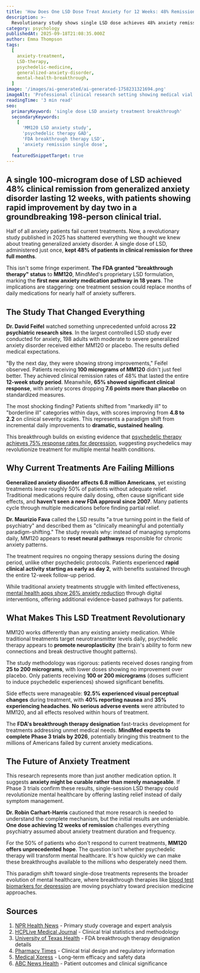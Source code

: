```yaml
---
title: 'How Does One LSD Dose Treat Anxiety for 12 Weeks: 48% Remission Rate Shocks Medical Community'
description: >-
  Revolutionary study shows single LSD dose achieves 48% anxiety remission lasting 12 weeks, with FDA breakthrough status marking first GAD medication approval in 18 years.
category: psychology
publishedAt: 2025-09-18T21:08:35.000Z
author: Emma Thompson
tags:
  [
    anxiety-treatment,
    LSD-therapy,
    psychedelic-medicine,
    generalized-anxiety-disorder,
    mental-health-breakthrough,
  ]
image: '/images/ai-generated/ai-generated-1758231321694.png'
imageAlt: 'Professional clinical research setting showing medical vial containing single-dose LSD treatment, representing breakthrough anxiety therapy study with 48% remission rate'
readingTime: '3 min read'
seo:
  primaryKeyword: 'single dose LSD anxiety treatment breakthrough'
  secondaryKeywords:
    [
      'MM120 LSD anxiety study',
      'psychedelic therapy GAD',
      'FDA breakthrough therapy LSD',
      'anxiety remission single dose',
    ]
  featuredSnippetTarget: true
---
```


## A single 100-microgram dose of LSD achieved **48% clinical remission** from generalized anxiety disorder lasting **12 weeks**, with patients showing rapid improvement by day two in a groundbreaking **198-person clinical trial**.

Half of all anxiety patients fail current treatments. Now, a revolutionary study published in 2025 has shattered everything we thought we knew about treating generalized anxiety disorder. A single dose of LSD, administered just once, **kept 48% of patients in clinical remission for three full months**.

This isn't some fringe experiment. **The FDA granted "breakthrough therapy" status** to **MM120**, MindMed's proprietary LSD formulation, marking the **first new anxiety medication pathway in 18 years**. The implications are staggering: one treatment session could replace months of daily medications for nearly half of anxiety sufferers.

## The Study That Changed Everything

**Dr. David Feifel** watched something unprecedented unfold across **22 psychiatric research sites**. In the largest controlled LSD study ever conducted for anxiety, 198 adults with moderate to severe generalized anxiety disorder received either MM120 or placebo. The results defied medical expectations.

"By the next day, they were showing strong improvements," Feifel observed. Patients receiving **100 micrograms of MM120** didn't just feel better. They achieved clinical remission rates of 48% that lasted the entire **12-week study period**. Meanwhile, **65% showed significant clinical response**, with anxiety scores dropping **7.6 points more than placebo** on standardized measures.

The most shocking finding? Patients shifted from "markedly ill" to "borderline ill" categories within days, with scores improving from **4.8 to 2.2** on clinical severity scales. This represents a paradigm shift from incremental daily improvements to **dramatic, sustained healing**.

This breakthrough builds on existing evidence that [psychedelic therapy achieves 75% response rates for depression](/psychology/psychedelic-therapy-depression-breakthrough), suggesting psychedelics may revolutionize treatment for multiple mental health conditions.

## Why Current Treatments Are Failing Millions

**Generalized anxiety disorder affects 6.8 million Americans**, yet existing treatments leave roughly 50% of patients without adequate relief. Traditional medications require daily dosing, often cause significant side effects, and **haven't seen a new FDA approval since 2007**. Many patients cycle through multiple medications before finding partial relief.

**Dr. Maurizio Fava** called the LSD results "a true turning point in the field of psychiatry" and described them as "clinically meaningful and potentially paradigm-shifting." The study reveals why: instead of managing symptoms daily, MM120 appears to **reset neural pathways** responsible for chronic anxiety patterns.

The treatment requires no ongoing therapy sessions during the dosing period, unlike other psychedelic protocols. Patients experienced **rapid clinical activity starting as early as day 2**, with benefits sustained through the entire 12-week follow-up period.

While traditional anxiety treatments struggle with limited effectiveness, [mental health apps show 26% anxiety reduction](/health/mental-health-apps-show-clinical-results) through digital interventions, offering additional evidence-based pathways for patients.

## What Makes This LSD Treatment Revolutionary

MM120 works differently than any existing anxiety medication. While traditional treatments target neurotransmitter levels daily, psychedelic therapy appears to **promote neuroplasticity** (the brain's ability to form new connections and break destructive thought patterns).

The study methodology was rigorous: patients received doses ranging from **25 to 200 micrograms**, with lower doses showing no improvement over placebo. Only patients receiving **100 or 200 micrograms** (doses sufficient to induce psychedelic experiences) showed significant benefits.

Side effects were manageable: **92.5% experienced visual perceptual changes** during treatment, with **40% reporting nausea** and **35% experiencing headaches**. **No serious adverse events** were attributed to MM120, and all effects resolved within hours of treatment.

The **FDA's breakthrough therapy designation** fast-tracks development for treatments addressing unmet medical needs. **MindMed expects to complete Phase 3 trials by 2026**, potentially bringing this treatment to the millions of Americans failed by current anxiety medications.

## The Future of Anxiety Treatment

This research represents more than just another medication option. It suggests **anxiety might be curable rather than merely manageable**. If Phase 3 trials confirm these results, single-session LSD therapy could revolutionize mental healthcare by offering lasting relief instead of daily symptom management.

**Dr. Robin Carhart-Harris** cautioned that more research is needed to understand the complete mechanism, but the initial results are undeniable. **One dose achieving 12 weeks of remission** challenges everything psychiatry assumed about anxiety treatment duration and frequency.

For the 50% of patients who don't respond to current treatments, **MM120 offers unprecedented hope**. The question isn't whether psychedelic therapy will transform mental healthcare. It's how quickly we can make these breakthroughs available to the millions who desperately need them.

This paradigm shift toward single-dose treatments represents the broader evolution of mental healthcare, where breakthrough therapies like [blood test biomarkers for depression](/psychology/revolutionary-blood-test-depression-biomarkers) are moving psychiatry toward precision medicine approaches.

## Sources

1. [NPR Health News](https://www.npr.org/sections/shots-health-news/2025/09/05/nx-s1-5529325/one-dose-lsd-generalized-anxiety-disorder-psychedelics) - Primary study coverage and expert analysis
2. [HCPLive Medical Journal](https://www.hcplive.com/view/single-dose-mm120-lsd-shows-lasting-anxiety-reduction-gad) - Clinical trial statistics and methodology
3. [University of Texas Health](https://med.uth.edu/psychiatry/2024/04/01/fda-grants-breakthrough-status-to-lsd-formula-and-opens-a-new-frontier-in-the-generalized-anxiety-disorder-gad-treatment/) - FDA breakthrough therapy designation details
4. [Pharmacy Times](https://www.pharmacytimes.com/view/lsd-d-tartrate-receives-breakthrough-therapy-designation-from-fda-for-generalized-anxiety-disorder) - Clinical trial design and regulatory information
5. [Medical Xpress](https://medicalxpress.com/news/2025-09-lsd-ease-anxiety-symptoms-months.html) - Long-term efficacy and safety data
6. [ABC News Health](https://abcnews.go.com/US/lsd-shows-early-promise-potential-anxiety-treatment/story?id=125267546) - Patient outcomes and clinical significance
